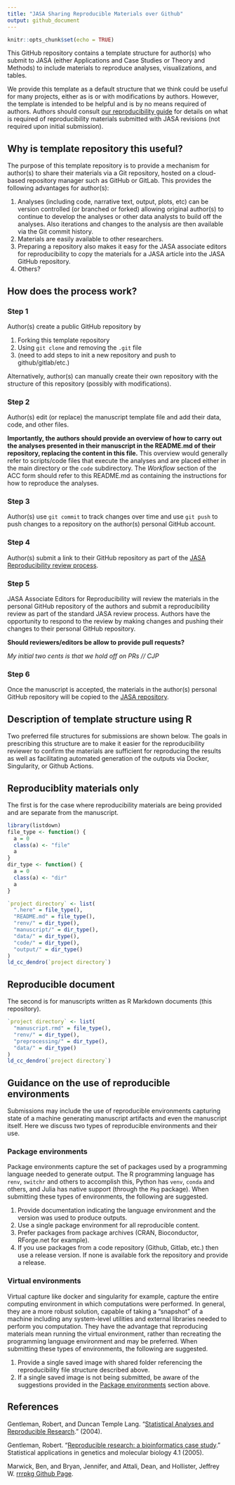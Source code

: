 ```yaml
---
title: "JASA Sharing Reproducible Materials over Github"
output: github_document
---
```


```r
knitr::opts_chunk$set(echo = TRUE)
```


This GitHub repository contains a template structure for author(s) who
submit to JASA (either Applications and Case Studies or Theory and Methods) to include materials to
reproduce analyses, visualizations, and tables.

We provide this template as a default structure that we think could be useful for many projects, either as is or with modifications by authors. However, the template is intended to be helpful and is by no means required of authors. Authors should consult [our reproducibility guide](https://jasa-acs.github.io/repro-guide) for details on what is required of reproducibility materials submitted with JASA revisions (not required upon initial submission). 

## Why is template repository this useful? 

The purpose of this template repository is to provide a mechanism for 
author(s) to share their materials via a Git repository, hosted on a cloud-based repository manager such as GitHub or GitLab. This provides the following advantages for author(s): 

1. Analyses (including code, narrative text, output, plots, etc) can be version controlled (or branched or forked) allowing original author(s) to continue to develop the analyses or other data analysts to build off the analyses. Also iterations and changes to the analysis are then available via the Git commit history. 
2. Materials are easily available to other researchers.
3. Preparing a repository also makes it easy for the JASA associate editors for reproducibility to copy the materials for a JASA article into the JASA GitHub repository.
4. Others? 

## How does the process work? 

### Step 1 

Author(s) create a public GitHub repository by 

1. Forking this template repository 
2. Using `git clone` and removing the `.git` file
3. (need to add steps to init a new repository and push to github/gitlab/etc.)

Alternatively, author(s) can manually create their own repository with the structure of this repository (possibly with modifications). 

### Step 2 

Author(s) edit (or replace) the manuscript template file and add their data, code, and other files.

**Importantly, the authors should provide an overview of how to carry out the analyses presented in their manuscript in the README.md of their repository, replacing the content in this file.** This overview would generally refer to scripts/code files that execute the analyses and are placed either in the main directory or the `code` subdirectory. The *Workflow* section of the ACC form should refer to this README.md as containing the instructions for how to reproduce the analyses.

### Step 3

Author(s) use `git commit` to track changes over time and use `git push` to push changes to a repository on the author(s) personal GitHub account. 

### Step 4 

Author(s) submit a link to their GitHub repository as part of the [JASA Reproducibility review process](https://jasa-acs.github.io/repro-guide/). 

### Step 5

JASA Associate Editors for Reproducibility will review the materials in the personal GitHub repository of the authors and submit a reproducibility review as part of the standard JASA review process. Authors have the opportunity to respond to the review by making changes and pushing their changes to their personal GitHub repository. 

**Should reviewers/editors be allow to provide pull requests?**

*My initial two cents is that we hold off on PRs // CJP*

### Step 6 

Once the manuscript is accepted, the materials in the author(s) personal GitHub repository will be copied to the [JASA repository](https://github.com/jasa-acs). 


## Description of template structure using R 

Two preferred file structures for submissions are shown below. 
The goals in prescribing this structure are to make
it easier for the reproducibility reviewer to confirm the materials are
sufficient for reproducing the results as well as facilitating automated
generation of the outputs via Docker, Singularity, or Github Actions.

## Reproduciblity materials only

The first is for the case where reproducibility materials are being provided and are
separate from the manuscript. 


```r
library(listdown)
file_type <- function() {
  a = 0
  class(a) <- "file"
  a
}
dir_type <- function() {
  a = 0
  class(a) <- "dir"
  a
}

`project directory` <- list(
  ".here" = file_type(),
  "README.md" = file_type(),
  "renv/" = dir_type(),
  "manuscript/" = dir_type(),
  "data/" = dir_type(),
  "code/" = dir_type(),
  "output/" = dir_type()
)
ld_cc_dendro(`project directory`)
```

## Reproducible document

The second is for manuscripts written as
R Markdown documents (this repository).

```r
`project directory` <- list(
  "manuscript.rmd" = file_type(),
  "renv/" = dir_type(),
  "preprocessing/" = dir_type(),
  "data/" = dir_type()
)
ld_cc_dendro(`project directory`)
```

## Guidance on the use of reproducible environments

Submissions may include the use of reproducible environments capturing
state of a machine generating manuscript artifacts and even the manuscript
itself. Here we discuss two types of reproducible environments and their use.

### Package environments

Package environments capture the set of packages used by a programming language
needed to generate output. The R programming language has `renv`, 
`switchr` and others to accomplish this, Python has `venv`, `conda` and others, 
and Julia has native support (through the `Pkg` package). When submitting 
these types of environments, the following are suggested.

1. Provide documentation indicating the language environment and the version
was used to produce outputs.
2. Use a single package environment for all reproducible content.
3. Prefer packages from package archives (CRAN, Bioconductor, RForge.net for 
example).
4. If you use packages from a code repository (Github, Gitlab, etc.) then
use a release version. If none is available fork the repository and provide a 
release.

### Virtual environments

Virtual capture like docker and singularity for example, capture the entire 
computing environment in which computations were performed. In general, they
are a more robust solution, capable of taking a "snapshot" of a machine including
any system-level utilities and external libraries needed to perform you computation.
They have the advantage that reproducing materials mean running the virtual
environment, rather than recreating the programming language environment and
may be preferred. When submitting these types of environments, the following are suggested.

1. Provide a single saved image with shared folder referencing the reproducibility
file structure described above.
2. If a single saved image is not being submitted, be aware of the suggestions
provided in the [Package environments] section above.

## References

Gentleman, Robert, and Duncan Temple Lang. "[Statistical Analyses and Reproducible Research](http://biostats.bepress.com/cgi/viewcontent.cgi?article=1001&context=bioconductor)." (2004).

Gentleman, Robert. "[Reproducible research: a bioinformatics case study](https://www.degruyter.com/document/doi/10.2202/1544-6115.1034/html)." Statistical applications in genetics and molecular biology 4.1 (2005).

Marwick, Ben, and Bryan, Jennifer, and Attali, Dean, and Hollister, Jeffrey W. [rrrpkg Github Page](https://github.com/ropensci/rrrpkg).


